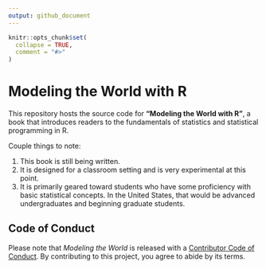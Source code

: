 ```yaml
---
output: github_document
---
```


<!-- README.md is generated from README.Rmd. Please edit that file -->

```r
knitr::opts_chunk$set(
  collapse = TRUE,
  comment = "#>"
)
```

# Modeling the World with R

<!-- badges: start -->
<!-- badges: end -->

This repository hosts the source code for __"Modeling the World with R"__, a book that introduces readers to the fundamentals of statistics and statistical programming in R.

Couple things to note:  

1. This book is still being written.    
2. It is designed for a classroom setting and is very experimental at this point.   
3. It is primarily geared toward students who have some proficiency with basic statistical concepts. In the United States, that would be advanced undergraduates and beginning graduate students.  

## Code of Conduct
  
Please note that _Modeling the World_ is released with a [Contributor Code of Conduct](https://github.com/kbvernon/modtheworld/blob/main/CODE_OF_CONDUCT.md). By contributing to this project, you agree to abide by its terms.

